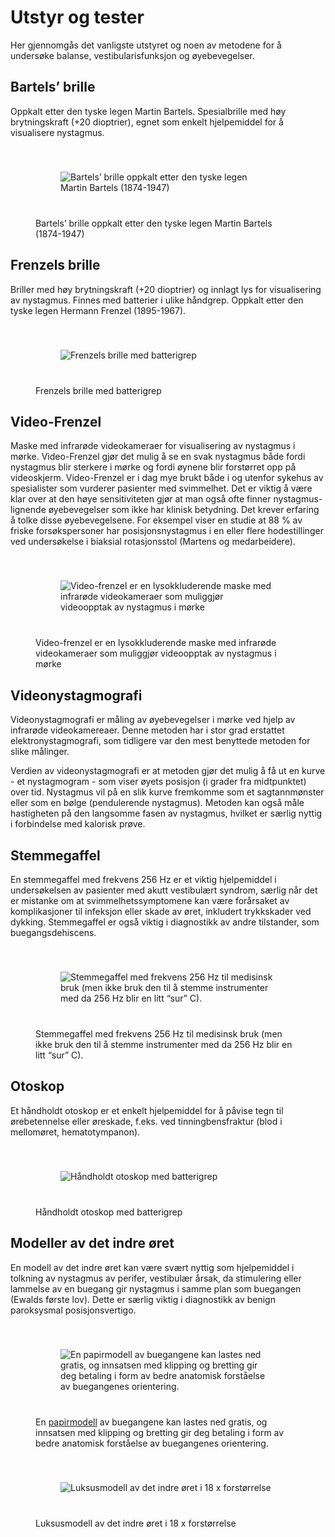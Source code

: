 # Utstyr og tester {#sec-utstyr_og_tester}

Her gjennomgås det vanligste utstyret og noen av metodene for å undersøke balanse, vestibularisfunksjon og øyebevegelser.

## Bartels' brille

Oppkalt etter den tyske legen Martin Bartels. Spesialbrille med høy brytningskraft (+20 dioptrier), egnet som enkelt hjelpemiddel for å visualisere nystagmus.

![Bartels' brille oppkalt etter den tyske legen Martin Bartels (1874-1947)](images/Bartels_brille.jpg){style="padding:40px;"}

## Frenzels brille

Briller med høy brytningskraft (+20 dioptrier) og innlagt lys for visualisering av nystagmus. Finnes med batterier i ulike håndgrep. Oppkalt etter den tyske legen Hermann Frenzel (1895-1967).

![Frenzels brille med batterigrep](images/frenzel.jpg){style="padding:40px;"}

## Video-Frenzel

Maske med infrarøde videokameraer for visualisering av nystagmus i mørke. Video-Frenzel gjør det mulig å se en svak nystagmus både fordi nystagmus blir sterkere i mørke og fordi øynene blir forstørret opp på videoskjerm. Video-Frenzel er i dag mye brukt både i og utenfor sykehus av spesialister som vurderer pasienter med svimmelhet. Det er viktig å være klar over at den høye sensitiviteten gjør at man også ofte finner nystagmus-lignende øyebevegelser som ikke har klinisk betydning. Det krever erfaring å tolke disse øyebevegelsene. For eksempel viser en studie at 88 % av friske forsøkspersoner har posisjonsnystagmus i en eller flere hodestillinger ved undersøkelse i biaksial rotasjonsstol (Martens og medarbeidere).

![Video-frenzel er en lysokkluderende maske med infrarøde videokameraer som muliggjør videoopptak av nystagmus i mørke](images/videofrenzel.jpg){style="padding:40px;"}

## Videonystagmografi

Videonystagmografi er måling av øyebevegelser i mørke ved hjelp av infrarøde videokamereaer. Denne metoden har i stor grad erstattet elektronystagmografi, som tidligere var den mest benyttede metoden for slike målinger.

Verdien av videonystagmografi er at metoden gjør det mulig å få ut en kurve - et nystagmogram - som viser øyets posisjon (i grader fra midtpunktet) over tid. Nystagmus vil på en slik kurve fremkomme som et sagtannmønster eller som en bølge (pendulerende nystagmus). Metoden kan også måle hastigheten på den langsomme fasen av nystagmus, hvilket er særlig nyttig i forbindelse med kalorisk prøve.

## Stemmegaffel

En stemmegaffel med frekvens 256 Hz er et viktig hjelpemiddel i undersøkelsen av pasienter med akutt vestibulært syndrom, særlig når det er mistanke om at svimmelhetssymptomene kan være forårsaket av komplikasjoner til infeksjon eller skade av øret, inkludert trykkskader ved dykking. Stemmegaffel er også viktig i diagnostikk av andre tilstander, som buegangsdehiscens.

![Stemmegaffel med frekvens 256 Hz til medisinsk bruk (men ikke bruk den til å stemme instrumenter med da 256 Hz blir en litt "sur" C).](images/stemmegaffel.jpg){style="padding:40px;"}

## Otoskop

Et håndholdt otoskop er et enkelt hjelpemiddel for å påvise tegn til ørebetennelse eller øreskade, f.eks. ved tinningbensfraktur (blod i mellomøret, hematotympanon).

![Håndholdt otoskop med batterigrep](images/otoskop.jpg){style="padding:40px;"}

## Modeller av det indre øret

En modell av det indre øret kan være svært nyttig som hjelpemiddel i tolkning av nystagmus av perifer, vestibulær årsak, da stimulering eller lammelse av en buegang gir nystagmus i samme plan som buegangen (Ewalds første lov). Dette er særlig viktig i diagnostikk av benign paroksysmal posisjonsvertigo.

![En [papirmodell](papirmodell.pdf) av buegangene kan lastes ned gratis, og innsatsen med klipping og bretting gir deg betaling i form av bedre anatomisk forståelse av buegangenes orientering.](images/papirmodell.jpg){style="padding:40px;"}

![Luksusmodell av det indre øret i 18 x forstørrelse](images/modell.jpg){style="padding:40px;"}
